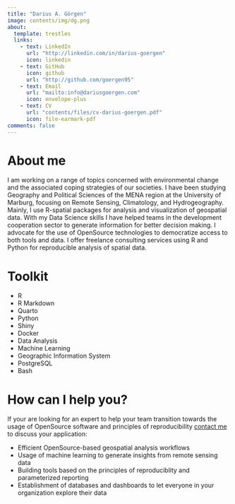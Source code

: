 ```yaml
---
title: "Darius A. Görgen"
image: contents/img/dg.png
about:
  template: trestles
  links:
    - text: LinkedIn
      url: "http://linkedin.com/in/darius-goergen"
      icon: linkedin
    - text: GitHub
      icon: github
      url: "http://github.com/goergen95"
    - text: Email
      url: "mailto:info@dariusgoergen.com"
      icon: envelope-plus
    - text: CV
      url: "contents/files/cv-darius-goergen.pdf"
      icon: file-earmark-pdf
comments: false
---
```


::: {.column-page}

# About me

I am working on a range of topics concerned with environmental change and the 
associated coping strategies of our societies. I have been studying Geography 
and Political Sciences of the MENA region at the University of Marburg, focusing 
on Remote Sensing, Climatology, and Hydrogeography. Mainly, I use R-spatial packages
for analysis and visualization of geospatial data. With my Data Science skills
I have helped teams in the development cooperation sector to generate information 
for better decision making. I advocate for the use of OpenSource technologies
to democratize access to both tools and data. I offer freelance consulting 
services using R and Python for reproducible analysis of spatial data. 


# Toolkit

- R
- R Markdown 
- Quarto
- Python
- Shiny
- Docker
- Data Analysis
- Machine Learning
- Geographic Information System
- PostgreSQL
- Bash


# How can I help you?

If your are looking for an expert to help your 
team transition towards the usage of OpenSource software and
principles of reproducibility [contact me](mailto:info@dariusgoergen@com) to discuss your application: 

- Efficient OpenSource-based geospatial analysis workflows
- Usage of machine learning to generate insights from remote sensing data
- Building tools based on the principles of reproduciblity and parameterized reporting
- Establishment of databases and dashboards to let everyone in your organization explore their data

:::
